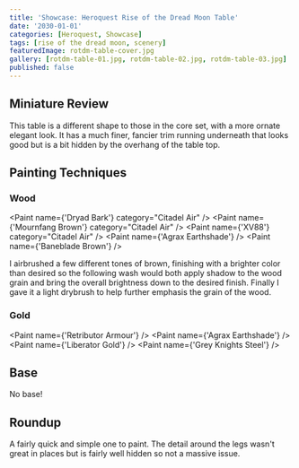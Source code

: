 ```yaml
---
title: 'Showcase: Heroquest Rise of the Dread Moon Table'
date: '2030-01-01'
categories: [Heroquest, Showcase]
tags: [rise of the dread moon, scenery]
featuredImage: rotdm-table-cover.jpg
gallery: [rotdm-table-01.jpg, rotdm-table-02.jpg, rotdm-table-03.jpg]
published: false
---
```



## Miniature Review

This table is a different shape to those in the core set, with a more ornate elegant look. It has a much finer, fancier
trim running underneath that looks good but is a bit hidden by the overhang of the table top.

## Painting Techniques

### Wood

<Paint name={'Dryad Bark'} category="Citadel Air" />
<Paint name={'Mournfang Brown'} category="Citadel Air" />
<Paint name={'XV88'} category="Citadel Air" />
<Paint name={'Agrax Earthshade'} />
<Paint name={'Baneblade Brown'} />

I airbrushed a few different tones of brown, finishing with a brighter color than desired so the following wash
would both apply shadow to the wood grain and bring the overall brightness down to the desired finish.
Finally I gave it a light drybrush to help further emphasis the grain of the wood.

### Gold

<Paint name={'Retributor Armour'} />
<Paint name={'Agrax Earthshade'} />
<Paint name={'Liberator Gold'} />
<Paint name={'Grey Knights Steel'} />

## Base

No base!

## Roundup

A fairly quick and simple one to paint. The detail around the legs wasn't great in places but is fairly well hidden so
not a massive issue.
